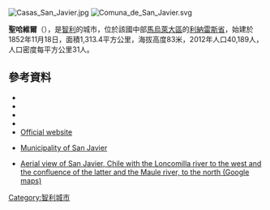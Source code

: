 [[Image:Casas_San_Javier.jpg|right]]
[[Image:Comuna_de_San_Javier.svg|right]]

{{Coord|36|36|S|71|45|W|display=title}}

'''聖哈維爾'''（{{lang-es|San Javier de Loncomilla}}），是[[智利|智利]]的城市，位於該國中部[[馬烏萊大區|馬烏萊大區]]的[[利納雷斯省|利納雷斯省]]，始建於1852年11月18日，面積1,313.4平方公里，海拔高度83米，2012年人口40,189人，人口密度每平方公里31人。

==參考資料==
*{{Cite web |url = http://www.imsanjavier.cl |title = Asociación Chilena de Municipalidades |accessdate = 27 January 2011 |language = es |archive-url = https://web.archive.org/web/20090312045532/http://www.imsanjavier.cl/ |archive-date = 2009-03-12 |dead-url = yes }}
*{{Cite web |url = http://www.imsanjavier.cl |title = Municipality of San Javier |accessdate = 27 January 2011 |language = es |archive-url = https://web.archive.org/web/20090312045532/http://www.imsanjavier.cl/ |archive-date = 2009-03-12 |dead-url = yes }}
*{{Cite web |url= http://www.ine.cl/canales/chile_estadistico/censos_poblacion_vivienda/censo_pobl_vivi.php |title= National Statistics Institute |accessdate= 27 January 2010 |language= es |archive-date= 2018-12-25 |archive-url= https://web.archive.org/web/20181225074911/http://www.ine.cl/error-404?aspxerrorpath=%2Fcanales%2Fchile_estadistico%2Fcensos_poblacion_vivienda%2Fcenso_pobl_vivi.php |dead-url= no }}
*{{cite web |url=http://www.world-time-zones.org/zones/chile-time.htm |accessdate=2010-08-29 |title=Chile Time |publisher=WorldTimeZones.org |deadurl=yes |archiveurl=https://web.archive.org/web/20100713071639/http://www.world-time-zones.org/zones/chile-time.htm |archivedate=2010-07-13 }}
*[https://web.archive.org/web/20090312045532/http://www.imsanjavier.cl/ Official website] {{es icon}}
* {{es icon}} [https://web.archive.org/web/20090312045532/http://www.imsanjavier.cl/ Municipality of San Javier]
* [http://maps.google.es/maps?f=q&hl=es&q=San+Javier,+Chile&ie=UTF8&om=1&z=13&ll=-35.584037,-71.736002&spn=0.071339,0.14677&t=h  Aerial view of San Javier, Chile with the Loncomilla river to the west and the confluence of the latter and the Maule river, to the north (Google maps)]

{{Chile-geo-stub}}
[[Category:智利城市|Category:智利城市]]